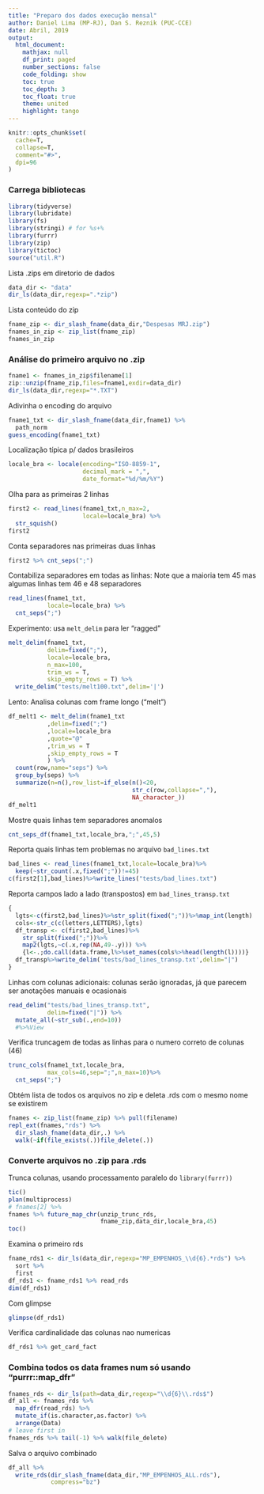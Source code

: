 ```yaml
---
title: "Preparo dos dados execução mensal"
author: Daniel Lima (MP-RJ), Dan S. Reznik (PUC-CCE)
date: Abril, 2019
output: 
  html_document:
    mathjax: null
    df_print: paged
    number_sections: false
    code_folding: show
    toc: true
    toc_depth: 3
    toc_float: true
    theme: united
    highlight: tango
---
```


```r
knitr::opts_chunk$set(
  cache=T,
  collapse=T,
  comment="#>",
  dpi=96
)
```

### Carrega bibliotecas

```r
library(tidyverse)
library(lubridate)
library(fs)
library(stringi) # for %s+%
library(furrr)
library(zip)
library(tictoc)
source("util.R")
```

Lista .zips em diretorio de dados

```r
data_dir <- "data"
dir_ls(data_dir,regexp=".*zip")
```

Lista conteúdo do zip

```r
fname_zip <- dir_slash_fname(data_dir,"Despesas MRJ.zip")
fnames_in_zip <- zip_list(fname_zip)
fnames_in_zip
```

### Análise do primeiro arquivo no .zip

```r
fname1 <- fnames_in_zip$filename[1]
zip::unzip(fname_zip,files=fname1,exdir=data_dir)
dir_ls(data_dir,regexp="*.TXT")
```

Adivinha o encoding do arquivo

```r
fname1_txt <- dir_slash_fname(data_dir,fname1) %>%
  path_norm
guess_encoding(fname1_txt)
```

Localização típica p/ dados brasileiros

```r
locale_bra <- locale(encoding="ISO-8859-1",
                     decimal_mark = ",",
                     date_format="%d/%m/%Y")
```

Olha para as primeiras 2 linhas

```r
first2 <- read_lines(fname1_txt,n_max=2,
                     locale=locale_bra) %>%
  str_squish() 
first2
```

Conta separadores nas primeiras duas linhas

```r
first2 %>% cnt_seps(";")
```

Contabiliza separadores em todas as linhas: Note que a maioria tem 45 mas algumas linhas tem 46 e 48 separadores

```r
read_lines(fname1_txt,
           locale=locale_bra) %>%
  cnt_seps(";")
```

Experimento: usa `melt_delim` para ler "ragged"

```r
melt_delim(fname1_txt,
           delim=fixed(";"),
           locale=locale_bra,
           n_max=100,
           trim_ws = T,
           skip_empty_rows = T) %>%
  write_delim("tests/melt100.txt",delim='|')
```

Lento: Analisa colunas com frame longo ("melt")

```r
df_melt1 <- melt_delim(fname1_txt
           ,delim=fixed(";")
           ,locale=locale_bra
           ,quote="@"
           ,trim_ws = T
           ,skip_empty_rows = T
           ) %>%
  count(row,name="seps") %>%
  group_by(seps) %>%
  summarize(n=n(),row_list=if_else(n()<20,
                                   str_c(row,collapse=","),
                                   NA_character_))
df_melt1
```

Mostre quais linhas tem separadores anomalos

```r
cnt_seps_df(fname1_txt,locale_bra,";",45,5)
```

Reporta quais linhas tem problemas no arquivo `bad_lines.txt`

```r
bad_lines <- read_lines(fname1_txt,locale=locale_bra)%>%
  keep(~str_count(.x,fixed(";"))!=45)
c(first2[1],bad_lines)%>%write_lines("tests/bad_lines.txt")
```

Reporta campos lado a lado (transpostos) em `bad_lines_transp.txt`

```r
{
  lgts<-c(first2,bad_lines)%>%str_split(fixed(";"))%>%map_int(length)
  cols<-str_c(c(letters,LETTERS),lgts)
  df_transp <- c(first2,bad_lines)%>%
    str_split(fixed(";"))%>%
    map2(lgts,~c(.x,rep(NA,49-.y))) %>%
    {l<-.;do.call(data.frame,l%>%set_names(cols%>%head(length(l))))}
  df_transp%>%write_delim('tests/bad_lines_transp.txt',delim="|")
}
```

Linhas com colunas adicionais: colunas serão ignoradas, já que parecem ser anotações manuais e ocasionais

```r
read_delim("tests/bad_lines_transp.txt",
           delim=fixed("|")) %>%
  mutate_all(~str_sub(.,end=10))
  #%>%View
```

Verifica truncagem de todas as linhas para o numero correto de colunas (46)

```r
trunc_cols(fname1_txt,locale_bra,
           max_cols=46,sep=";",n_max=10)%>%
  cnt_seps(";")
```

Obtém lista de todos os arquivos no zip e deleta .rds com o mesmo nome se existirem

```r
fnames <- zip_list(fname_zip) %>% pull(filename)
repl_ext(fnames,"rds") %>%
  dir_slash_fname(data_dir,.) %>%
  walk(~if(file_exists(.))file_delete(.))
```

### Converte arquivos no .zip para .rds

Trunca colunas, usando processamento paralelo do `library(furrr))`

```r
tic()
plan(multiprocess)
# fnames[2] %>% 
fnames %>% future_map_chr(unzip_trunc_rds,
                          fname_zip,data_dir,locale_bra,45)
toc()
```

Examina o primeiro rds

```r
fname_rds1 <- dir_ls(data_dir,regexp="MP_EMPENHOS_\\d{6}.*rds") %>%
  sort %>%
  first
df_rds1 <- fname_rds1 %>% read_rds
dim(df_rds1)
```

Com glimpse

```r
glimpse(df_rds1)
```

Verifica cardinalidade das colunas nao numericas

```r
df_rds1 %>% get_card_fact
```

### Combina todos os data frames num só usando "purrr::map_dfr"

```r
fnames_rds <- dir_ls(path=data_dir,regexp="\\d{6}\\.rds$")
df_all <- fnames_rds %>%
  map_dfr(read_rds) %>%
  mutate_if(is.character,as.factor) %>%
  arrange(Data)
# leave first in
fnames_rds %>% tail(-1) %>% walk(file_delete)
```

Salva o arquivo combinado

```r
df_all %>% 
  write_rds(dir_slash_fname(data_dir,"MP_EMPENHOS_ALL.rds"),
            compress="bz")
```

